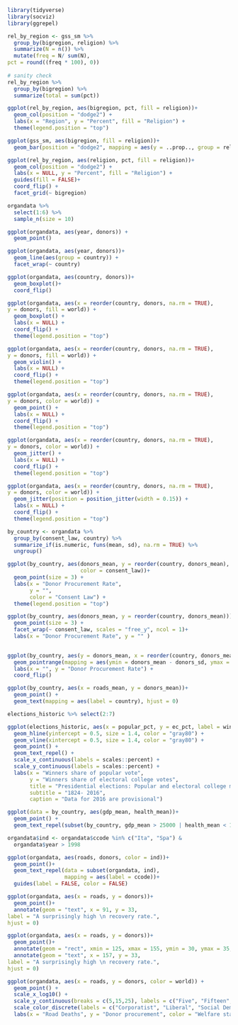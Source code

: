 ```{r}
library(tidyverse)
library(socviz)
library(ggrepel)
```

```{r}
rel_by_region <- gss_sm %>%
  group_by(bigregion, religion) %>%
  summarize(N = n()) %>%
  mutate(freq = N/ sum(N),
pct = round((freq * 100), 0))
              
# sanity check
rel_by_region %>%
  group_by(bigregion) %>%
  summarize(total = sum(pct))
```

```{r}
ggplot(rel_by_region, aes(bigregion, pct, fill = religion))+
  geom_col(position = "dodge2") +
  labs(x = "Region", y = "Percent", fill = "Religion") +
  theme(legend.position = "top")
```

```{r}
ggplot(gss_sm, aes(bigregion, fill = religion))+
  geom_bar(position = "dodge2", mapping = aes(y = ..prop.., group = religion)) 
```

```{r}
ggplot(rel_by_region, aes(religion, pct, fill = religion))+
  geom_col(position = "dodge2") +
  labs(x = NULL, y = "Percent", fill = "Religion") +
  guides(fill = FALSE)+
  coord_flip() +
  facet_grid(~ bigregion)
```

```{r}
organdata %>%
  select(1:6) %>%
  sample_n(size = 10)
```

```{r}
ggplot(organdata, aes(year, donors)) +
  geom_point()
```

```{r}
ggplot(organdata, aes(year, donors))+
  geom_line(aes(group = country)) +
  facet_wrap(~ country)
```

```{r}
ggplot(organdata, aes(country, donors))+
  geom_boxplot()+
  coord_flip()
```

```{r}
ggplot(organdata, aes(x = reorder(country, donors, na.rm = TRUE),
y = donors, fill = world)) +
  geom_boxplot() +
  labs(x = NULL) +
  coord_flip() +
  theme(legend.position = "top")
```

```{r}
ggplot(organdata, aes(x = reorder(country, donors, na.rm = TRUE),
y = donors, fill = world)) +
  geom_violin() +
  labs(x = NULL) +
  coord_flip() +
  theme(legend.position = "top")
```

```{r}
ggplot(organdata, aes(x = reorder(country, donors, na.rm = TRUE),
y = donors, color = world)) +
  geom_point() +
  labs(x = NULL) +
  coord_flip() +
  theme(legend.position = "top")
```

```{r}
ggplot(organdata, aes(x = reorder(country, donors, na.rm = TRUE),
y = donors, color = world)) +
  geom_jitter() +
  labs(x = NULL) +
  coord_flip() +
  theme(legend.position = "top")
```
```{r}
ggplot(organdata, aes(x = reorder(country, donors, na.rm = TRUE),
y = donors, color = world)) +
  geom_jitter(position = position_jitter(width = 0.15)) +
  labs(x = NULL) +
  coord_flip() +
  theme(legend.position = "top")
```

```{r}
by_country <- organdata %>%
  group_by(consent_law, country) %>%
  summarize_if(is.numeric, funs(mean, sd), na.rm = TRUE) %>%
  ungroup()
```

```{r}
ggplot(by_country, aes(donors_mean, y = reorder(country, donors_mean),
                       color = consent_law))+
  geom_point(size = 3) +
  labs(x = "Donor Procurement Rate",
       y = "",
       color = "Consent Law") +
  theme(legend.position = "top")
```
```{r}
ggplot(by_country, aes(donors_mean, y = reorder(country, donors_mean)))+
  geom_point(size = 3) +
  facet_wrap(~ consent_law, scales = "free_y", ncol = 1)+
  labs(x = "Donor Procurement Rate", y = "" ) 
  
```

```{r}
ggplot(by_country, aes(y = donors_mean, x = reorder(country, donors_mean)))+
  geom_pointrange(mapping = aes(ymin = donors_mean - donors_sd, ymax = donors_mean + donors_sd)) +
  labs(x = "", y = "Donor Procurement Rate") +
  coord_flip()
```

```{r}
ggplot(by_country, aes(x = roads_mean, y = donors_mean))+
  geom_point() +
  geom_text(mapping = aes(label = country), hjust = 0)
```

```{r}
elections_historic %>% select(2:7)
```

```{r}
ggplot(elections_historic, aes(x = popular_pct, y = ec_pct, label = winner_label))+
  geom_hline(yintercept = 0.5, size = 1.4, color = "gray80") +
  geom_vline(xintercept = 0.5, size = 1.4, color = "gray80") +
  geom_point() +
  geom_text_repel() +
  scale_x_continuous(labels = scales::percent) +
  scale_y_continuous(labels = scales::percent) +
  labs(x = "Winners share of popular vote",
       y = "Winners share of electoral college votes", 
       title = "Presidential elections: Popular and electoral college margins",
       subtitle = "1824- 2016",
       caption = "Data for 2016 are provisional")
```

```{r}
ggplot(data = by_country, aes(gdp_mean, health_mean))+
  geom_point() +
  geom_text_repel(subset(by_country, gdp_mean > 25000 | health_mean < 1500 | country %in% "Belgium"), mapping = aes(label = country))
```

```{r}
organdata$ind <- organdata$ccode %in% c("Ita", "Spa") &
  organdata$year > 1998

ggplot(organdata, aes(roads, donors, color = ind))+
  geom_point()+
  geom_text_repel(data = subset(organdata, ind),
                  mapping = aes(label = ccode))+
  guides(label = FALSE, color = FALSE)
```

```{r}
ggplot(organdata, aes(x = roads, y = donors))+
  geom_point()+
  annotate(geom = "text", x = 91, y = 33,
label = "A surprisingly high \n recovery rate.",
hjust = 0)
```

```{r}
ggplot(organdata, aes(x = roads, y = donors))+
  geom_point()+
  annotate(geom = "rect", xmin = 125, xmax = 155, ymin = 30, ymax = 35, fill = "red", alpha = 0.2) +
  annotate(geom = "text", x = 157, y = 33, 
label = "A surprisingly high \n recovery rate.",
hjust = 0)
```

```{r}
ggplot(organdata, aes(x = roads, y = donors, color = world)) +
  geom_point() +
  scale_x_log10() +
  scale_y_continuous(breaks = c(5,15,25), labels = c("Five", "Fifteen", "Twenty five"))+
  scale_color_discrete(labels = c("Corporatist", "Liberal", "Social Democratic", "Unclassified"))+
  labs(x = "Road Deaths", y = "Donor procurement", color = "Welfare state")
```

